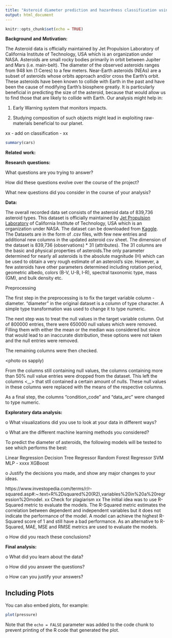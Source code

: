 ```yaml
---
title: "Asteroid diameter prediction and hazardness classification using NASA dataset"
output: html_document
---
```


```r
knitr::opts_chunk$set(echo = TRUE)
```

**Background**  **and**  **Motivation:**

The Asteroid data is officially maintained by Jet Propulsion Laboratory of California Institute of Technology, USA which is an organization under NASA. Asteroids are small rocky bodies primarily in orbit between Jupiter and Mars (i.e. main-belt). The diameter of the observed asteroids ranges from 948 km (1 Ceres) to a few meters. Near-Earth asteroids (NEAs) are a subset of asteroids whose orbits approach and/or cross the Earth's orbit. These asteroids have been known to collide with Earth in the past and have been the cause of modifying Earth’s biosphere greatly. It is particularly beneficial in predicting the size of the asteroid, because that would allow us to find those that are likely to collide with Earth. Our analysis might help in: 

1) Early Warning system that monitors impacts. 

2) Studying composition of such objects might lead in exploiting raw-materials beneficial to our planet. 

xx - add on classification - xx
```r
summary(cars)
```
**Related**  **work:**


**Research** **questions:**

What questions are you trying to answer?

How did these questions evolve over the course of the project?

What new questions did you consider in the course of your analysis?

**Data:**

The overall recorded data set consists of the asteroid data of 839,736 asteroid types. This dataset is officially maintained by [Jet Propulsion Laboratory](https://ssd.jpl.nasa.gov/sbdb_query.cgi) of California Institute of Technology, USA which is an organization under NASA. The dataset can be downloaded from [Kaggle](https://www.kaggle.com/basu369victor/prediction-of-asteroid-diameter). The Datasets are in the form of .csv files, with few new entries and additional new columns in the updated asteroid csv sheet. The dimension of the dataset is 839,736 (observations) * 31 (attributes). The 31 columns are the basic and physical properties of asteroids.The only parameter determined for nearly all asteroids is the absolute magnitude (H) which can be used to obtain a very rough estimate of an asteroid's size. However, a few asteroids have other parameters determined including rotation period, geometric albedo, colors (B-V, U-B, I-R), spectral taxonomic type, mass (GM), and bulk density etc. 

Preprocessing

The first step in the preprocessing is to fix the target variable column - diameter. “diameter”  in the original dataset is a column of type character. A simple type transformation was used to change it to type numeric. 


<photo of transformation>


The next step was to treat the null values in the target variable column. Out of 800000 entries, there were 650000 null values which were removed. Filling them with either the mean or the median was considered but since that would lead to an inaccurate distribution, these options were not taken and the null entries were removed. 

<photo to remove nulls>


The remaining columns were then checked.

<photo os sapply)

From the columns still containing null values, the columns containing more than 50% null value entries were dropped from the dataset. This left the columns <,,,> that stll contained a certain amount of nulls. These null values in these columns were replaced with the means of the respective columns. 

As a final step, the columns “condition_code” and “data_arc” were changed to type numeric.


**Exploratory data analysis:**

o	What visualizations did you use to look at your data in different ways?

o	What are the different machine learning methods you considered?

To predict the diameter of asteroids, the following models will be tested to see which performs the best:

Linear Regression
Decision Tree Regressor
Random Forest Regressor
SVM
MLP - xxxx
XGBoost

o	Justify the decisions you made, and show any major changes to your ideas.

https://www.investopedia.com/terms/r/r-squared.asp#:~:text=R%2Dsquared%20(R2),variables%20in%20a%20regression%20model.
xx Check for plagiarism xx
The initial idea was to use R-Squared metric to evaluate the models. The R-Squared metric estimates the correlation between dependent and independent variables but it does not indicate the performance of the model. A model can achieve the highest R-Squared score of 1 and still have a bad performance. As an alternative to R-Squared, MAE, MSE and RMSE metrics are used to evaluate the models. 

o	How did you reach these conclusions?

**Final analysis:**

o	What did you learn about the data?

o	How did you answer the questions?

o	How can you justify your answers?



























## Including Plots

You can also embed plots, for example:

```r
plot(pressure)
```

Note that the `echo = FALSE` parameter was added to the code chunk to prevent printing of the R code that generated the plot.
